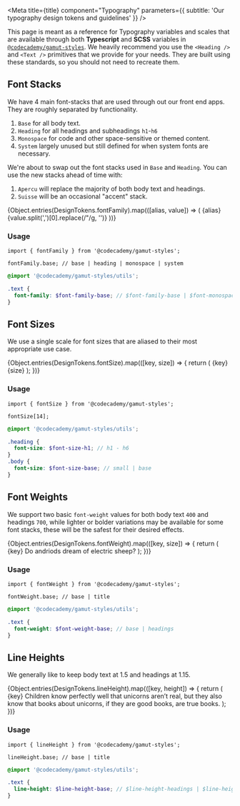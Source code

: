 
<Meta
  title={title}
  component="Typography"
  parameters={{ subtitle: 'Our typography design tokens and guidelines' }}
/>

This page is meant as a reference for Typography variables and scales that are available
through both **Typescript** and **SCSS** variables in [`@codecademy/gamut-styles`](https://www.npmjs.com/package/@codecademy/gamut-styles). We heavily recommend
you use the <LinkTo kind="Typography" story="Heading">`<Heading />`</LinkTo> and <LinkTo kind="Typography" story="Text">`<Text />`</LinkTo>
primitives that we provide for your needs. They are built using these standards, so you should not need to recreate them.

## Font Stacks

We have 4 main font-stacks that are used through out our front end apps. They are roughly separated by functionality.

1. `Base` for all body text.
2. `Heading` for all headings and subheadings `h1`-`h6`
3. `Monospace` for code and other space-sensitive or themed content.
4. `System` largely unused but still defined for when system fonts are necessary.

We're about to swap out the font stacks used in `Base` and `Heading`.
You can use the new stacks ahead of time with:

1. `Apercu` will replace the majority of both body text and headings.
2. `Suisse` will be an occasional "accent" stack.

<Canvas withSource="none" isColumn>
  {Object.entries(DesignTokens.fontFamily).map(([alias, value]) => (
    <ScaleRow key={alias} hasAlias>
      <ScaleColumn>{alias}</ScaleColumn>
      <Text family={value}>{value.split(',')[0].replace(/"/g, '')}</Text>
    </ScaleRow>
  ))}
</Canvas>

### Usage

```tsx
import { fontFamily } from '@codecademy/gamut-styles';

fontFamily.base; // base | heading | monospace | system
```

```scss
@import '@codecademy/gamut-styles/utils';

.text {
  font-family: $font-family-base; // $font-family-base | $font-monospace | $font-system
}
```

## Font Sizes

We use a single scale for font sizes that are aliased to their most appropriate use case.

<Canvas withSource="none" isColumn>
  {Object.entries(DesignTokens.fontSize).map(([key, size]) => {
    return (
      <ScaleRow key={key} hasAlias>
        <ScaleColumn>{key}</ScaleColumn>
        <Text size={size}>{size}</Text>
      </ScaleRow>
    );
  })}
</Canvas>

### Usage

```tsx
import { fontSize } from '@codecademy/gamut-styles';

fontSize[14];
```

```scss
@import '@codecademy/gamut-styles/utils';

.heading {
  font-size: $font-size-h1; // h1 - h6
}
.body {
  font-size: $font-size-base; // small | base
}
```

## Font Weights

We support two basic `font-weight` values for both body text `400` and headings `700`, while lighter or bolder variations may be
available for some font stacks, these will be the safest for their desired effects.

<Canvas withSource="none" isColumn>
  {Object.entries(DesignTokens.fontWeight).map(([key, size]) => {
    return (
      <ScaleRow key={key} hasAlias>
        <ScaleColumn>{key}</ScaleColumn>
        <Text weight={size}>Do andriods dream of electric sheep?</Text>
      </ScaleRow>
    );
  })}
</Canvas>

### Usage

```tsx
import { fontWeight } from '@codecademy/gamut-styles';

fontWeight.base; // base | title
```

```scss
@import '@codecademy/gamut-styles/utils';

.text {
  font-weight: $font-weight-base; // base | headings
}
```

## Line Heights

We generally like to keep body text at 1.5 and headings at 1.15.

<Canvas withSource="none" isColumn>
  {Object.entries(DesignTokens.lineHeight).map(([key, height]) => {
    return (
      <ScaleRow key={key} hasAlias>
        <ScaleColumn>{key}</ScaleColumn>
        <Text line={height} size={22}>
          Children know perfectly well that unicorns aren’t real, but they also
          know that books about unicorns, if they are good books, are true
          books.
        </Text>
      </ScaleRow>
    );
  })}
</Canvas>

### Usage

```tsx
import { lineHeight } from '@codecademy/gamut-styles';

lineHeight.base; // base | title
```

```scss
@import '@codecademy/gamut-styles/utils';

.text {
  line-height: $line-height-base; // $line-height-headings | $line-height-base
}
```
